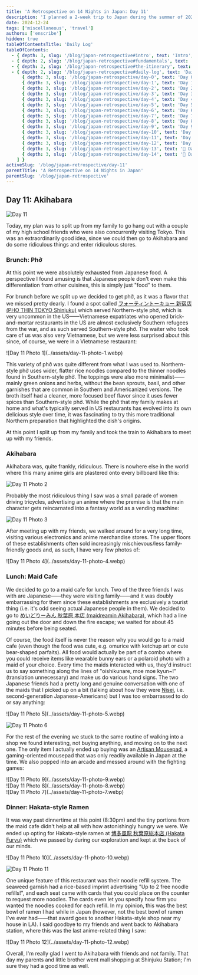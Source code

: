 ```yaml
---
title: 'A Retrospective on 14 Nights in Japan: Day 11'
description: 'I planned a 2-week trip to Japan during the summer of 2023 for my family. Here are some of the highlights, blunders, experiences gathered throughout the process.'
date: 2024-12-24
tags: ['miscellaneous', 'travel']
authors: ['enscribe']
hidden: true
tableOfContentsTitle: 'Daily Log'
tableOfContents:
  - { depth: 3, slug: '/blog/japan-retrospective#intro', text: 'Intro', subheadings: [] }
  - { depth: 2, slug: '/blog/japan-retrospective#fundamentals', text: 'Fundamentals', subheadings: [] }
  - { depth: 2, slug: '/blog/japan-retrospective#the-itinerary', text: 'The Itinerary', subheadings: [] }
  - { depth: 2, slug: '/blog/japan-retrospective#daily-log', text: 'Daily Log', subheadings: [
      { depth: 3, slug: '/blog/japan-retrospective/day-0', text: 'Day 0: Kansai Airport', subheadings: [] },
      { depth: 3, slug: '/blog/japan-retrospective/day-1', text: 'Day 1: Osaka Day Trip', subheadings: [] },
      { depth: 3, slug: '/blog/japan-retrospective/day-2', text: 'Day 2: Nara Day Trip', subheadings: [] },
      { depth: 3, slug: '/blog/japan-retrospective/day-3', text: 'Day 3: East Kyoto', subheadings: [] },
      { depth: 3, slug: '/blog/japan-retrospective/day-4', text: 'Day 4: West/Central Kyoto', subheadings: [] },
      { depth: 3, slug: '/blog/japan-retrospective/day-5', text: 'Day 5: Fushimi-Inari Taisha', subheadings: [] },
      { depth: 3, slug: '/blog/japan-retrospective/day-6', text: 'Day 6: Hakone-Yumoto', subheadings: [] },
      { depth: 3, slug: '/blog/japan-retrospective/day-7', text: 'Day 7: Hakone Round Course', subheadings: [] },
      { depth: 3, slug: '/blog/japan-retrospective/day-8', text: 'Day 8: Shinjuku, Kabukichō', subheadings: [] },
      { depth: 3, slug: '/blog/japan-retrospective/day-9', text: 'Day 9: Yokohama, Shibuya', subheadings: [] },
      { depth: 3, slug: '/blog/japan-retrospective/day-10', text: 'Day 10: Rest Day', subheadings: [] },
      { depth: 3, slug: '/blog/japan-retrospective/day-11', text: 'Day 11: Akihabara', subheadings: [] },
      { depth: 3, slug: '/blog/japan-retrospective/day-12', text: 'Day 12: Asakusa, Odaiba', subheadings: [] },
      { depth: 3, slug: '/blog/japan-retrospective/day-13', text: '🚧 Day 13: Kamakura Day Trip', subheadings: [] },
      { depth: 3, slug: '/blog/japan-retrospective/day-14', text: '🚧 Day 14: Haneda Airport', subheadings: [] },
    ] }
activeSlug: '/blog/japan-retrospective/day-11'
parentTitle: 'A Retrospective on 14 Nights in Japan'
parentSlug: '/blog/japan-retrospective'
---
```


## Day 11: Akihabara

![Day 11](../assets/day-11.webp)

Today, my plan was to split up from my family to go hang out with a couple of my high school friends who were also concurrently visiting Tokyo. This was an extraordinarily good idea, since we could then go to Akihabara and do some ridiculous things and enter ridiculous stores.

### Brunch: Phở

At this point we were absolutely exhausted from Japanese food. A perspective I found amusing is that Japanese people don't even make this differentiation from other cuisines, this is simply just "food" to them.

For brunch before we split up we decided to get phở, as it was a flavor that we missed pretty dearly. I found a spot called [フォーティントーキョー 新宿店 (PHO THIN TOKYO Shinjuku)](https://tabelog.com/en/tokyo/A1304/A130401/13257231/) which served Northern-style phở, which is very uncommon in the US——Vietnamese expatriates who opened brick-and-mortar restaurants in the US are almost exclusively Southern refugees from the war, and as such served Southern-style phở. The waiter who took care of us was also very Vietnamese, but we were less surprised about this since, of course, we were in a Vietnamese restaurant:

<div class="mx-auto w-1/2">
![Day 11 Photo 1](../assets/day-11-photo-1.webp)
</div>

This variety of phở was quite different from what I was used to. Northern-style phở uses wider, flatter rice noodles compared to the thinner noodles found in Southern-style phở. The toppings were also more minimalist——mainly green onions and herbs, without the bean sprouts, basil, and other garnishes that are common in Southern and Americanized versions. The broth itself had a cleaner, more focused beef flavor since it uses fewer spices than Southern-style phở. While the phở that my family makes at home and what's typically served in US restaurants has evolved into its own delicious style over time, it was fascinating to try this more traditional Northern preparation that highlighted the dish's origins.

At this point I split up from my family and took the train to Akihabara to meet up with my friends.

### Akihabara

Akihabara was, quite frankly, ridiculous. There is nowhere else in the world where this many anime girls are plastered onto every billboard like this:

![Day 11 Photo 2](../assets/day-11-photo-2.webp)

Probably the most ridiculous thing I saw was a small parade of women driving tricycles, advertising an anime where the premise is that the main character gets reincarnated into a fantasy world as a vending machine:

![Day 11 Photo 3](../assets/day-11-photo-3.webp)

After meeting up with my friends, we walked around for a very long time, visiting various electronics and anime merchandise stores. The upper floors of these establishments often sold increasingly mischievous/less family-friendly goods and, as such, I have very few photos of:

<div class="mx-auto w-1/2">
![Day 11 Photo 4](../assets/day-11-photo-4.webp)
</div>

### Lunch: Maid Cafe

We decided to go to a maid cafe for lunch. Two of the three friends I was with are Japanese——they were visiting family——and it was doubly embarrassing for them since these establishments are exclusively a tourist thing (i.e. it's odd seeing actual Japanese people in them). We decided to go to [めいどりーみん 秋葉原 本店 (maidreamin Akihabara)](https://tabelog.com/en/tokyo/A1311/A131101/13050366/), which had a line going out the door and down the fire escape; we waited for about 45 minutes before being seated.

Of course, the food itself is never the reason why you would go to a maid cafe (even though the food was cute, e.g. omurice with ketchup art or cute bear-shaped parfaits). All food would actually be part of a combo where you could receive items like wearable bunny ears or a polaroid photo with a maid of your choice. Every time the maids interacted with us, they'd instruct us to say something along the lines of "oishikunare, moe moe kyun~!" (translation unnecessary) and make us do various hand signs. The two Japanese friends had a pretty long and genuine conversation with one of the maids that I picked up on a bit (talking about how they were [Nisei](https://en.wikipedia.org/wiki/Nisei), i.e. second-generation Japanese-Americans) but I was too embarrassed to do or say anything:

<div class="flex gap-2 [&>*>*]:my-0">
![Day 11 Photo 5](../assets/day-11-photo-5.webp)

![Day 11 Photo 6](../assets/day-11-photo-6.webp)
</div>

For the rest of the evening we stuck to the same routine of walking into a shop we found interesting, not buying anything, and moving on to the next one. The only item I actually ended up buying was an [Artisan Mousepad](https://www.artisan-jp.com/nj_index_eng.html/), a gaming-oriented mousepad that was only readily available in Japan at the time. We also popped into an arcade and messed around with the fighting games:

<div class="grid grid-cols-2 gap-2">
  <div class="col-span-2 [&>*]:mb-0 [&>*>*]:my-0.5">
    ![Day 11 Photo 9](../assets/day-11-photo-9.webp)
  </div>
  <div class="[&>*]:mt-0 [&>*>*]:my-0">
    ![Day 11 Photo 8](../assets/day-11-photo-8.webp)
  </div>
  <div class="[&>*]:mt-0 [&>*>*]:my-0">
    ![Day 11 Photo 7](../assets/day-11-photo-7.webp)
  </div>
</div>

### Dinner: Hakata-style Ramen

It was way past dinnertime at this point (8:30pm) and the tiny portions from the maid cafe didn't help at all with how astonishingly hungry we were. We ended up opting for Hakata-style ramen at [博多風龍 秋葉原総本店 (Hakata Furyu)](https://tabelog.com/en/tokyo/A1311/A131101/13096267/) which we passed by during our exploration and kept at the back of our minds.

<div class="flex gap-2 [&>*>*]:my-0">
![Day 11 Photo 10](../assets/day-11-photo-10.webp)

![Day 11 Photo 11](../assets/day-11-photo-11.webp)
</div>

One unique feature of this restaurant was their noodle refill system. The seaweed garnish had a rice-based imprint advertising "Up to 2 free noodle refills!", and each seat came with cards that you could place on the counter to request more noodles. The cards even let you specify how firm you wanted the noodles cooked for each refill. In my opinion, this was the best bowl of ramen I had while in Japan (however, not the best bowl of ramen I've ever had——that award goes to another Hakata-style shop near my house in LA). I said goodbye to my friends and went back to Akihabara station, where this was the last anime-related thing I saw:

<div class="mx-auto w-1/2">
![Day 11 Photo 12](../assets/day-11-photo-12.webp)
</div>

Overall, I'm really glad I went to Akihabara with friends and not family. That day my parents and little brother went mall shopping at Shinjuku Station; I'm sure they had a good time as well.